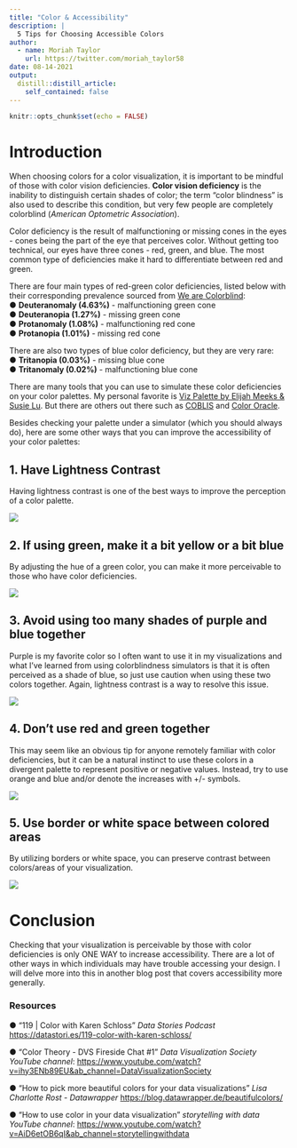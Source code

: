 ```yaml
---
title: "Color & Accessibility"
description: |
  5 Tips for Choosing Accessible Colors
author:
  - name: Moriah Taylor
    url: https://twitter.com/moriah_taylor58
date: 08-14-2021
output:
  distill::distill_article:
    self_contained: false
---
```



```r
knitr::opts_chunk$set(echo = FALSE)
```
# Introduction
When choosing colors for a color visualization, it is important to be mindful of those with color vision deficiencies. **Color vision deficiency** is the inability to distinguish certain shades of color; the term "color blindness" is also used to describe this condition, but very few people are completely colorblind (*American Optometric Association*). 
  
Color deficiency is the result of malfunctioning or missing cones in the eyes - cones being the part of the eye that perceives color. Without getting too technical, our eyes have three cones - red, green, and blue. The most common type of deficiencies make it hard to differentiate between red and green. 

There are four main types of red-green color deficiencies, listed below with their corresponding prevalence sourced from [We are Colorblind](https://wearecolorblind.com/articles/a-quick-introduction-to-color-blindness/):  
● **Deuteranomaly (4.63%)** - malfunctioning green cone  
● **Deuteranopia (1.27%)** - missing green cone  
● **Protanomaly (1.08%)** - malfunctioning red cone  
● **Protanopia (1.01%)** - missing red cone  

There are also two types of blue color deficiency, but they are very rare:  
● **Tritanopia (0.03%)** - missing blue cone  
● **Tritanomaly (0.02%)** - malfunctioning blue cone  


There are many tools that you can use to simulate these color deficiencies on your color palettes. My personal favorite is [Viz Palette by Elijah Meeks & Susie Lu](https://projects.susielu.com/viz-palette). But there are others out there such as [COBLIS](https://www.color-blindness.com/coblis-color-blindness-simulator/) and [Color Oracle](https://colororacle.org/).

Besides checking your palette under a simulator (which you should always do), here are some other ways that you can improve the accessibility of your color palettes:


## 1. Have Lightness Contrast
Having lightness contrast is one of the best ways to improve the perception of a color palette.

![](images/lightness-contrast.png)

## 2. If using green, make it a bit yellow or a bit blue
By adjusting the hue of a green color, you can make it more perceivable to those who have color deficiencies.

![](images/shades-of-green.png)

## 3. Avoid using too many shades of purple and blue together
Purple is my favorite color so I often want to use it in my visualizations and what I’ve learned from using colorblindness simulators is that it is often perceived as a shade of blue, so just use caution when using these two colors together. Again, lightness contrast is a way to resolve this issue.

![](images/blue-purple.png)

## 4. Don't use red and green together
This may seem like an obvious tip for anyone remotely familiar with color deficiencies, but it can be a natural instinct to use these colors in a divergent palette to represent positive or negative values. Instead, try to use orange and blue and/or denote the increases with +/- symbols.

![](images/orange-blue.png)

## 5. Use border or white space between colored areas
By utilizing borders or white space, you can preserve contrast between colors/areas of your visualization.

![](images/borders.png)


# Conclusion
Checking that your visualization is perceivable by those with color deficiencies is only ONE WAY to increase accessibility. There are a lot of other ways in which individuals may have trouble accessing your design. I will delve more into this in another blog post that covers accessibility more generally.
 
### Resources
● "119 | Color with Karen Schloss" *Data Stories Podcast* [https://datastori.es/119-color-with-karen-schloss/](https://datastori.es/119-color-with-karen-schloss/)  
  
● "Color Theory - DVS Fireside Chat #1" *Data Visualization Society YouTube channel*: [https://www.youtube.com/watch?v=ihy3ENb89EU&ab_channel=DataVisualizationSociety](https://www.youtube.com/watch?v=ihy3ENb89EU&ab_channel=DataVisualizationSociety)  
  
● "How to pick more beautiful colors for your data visualizations" *Lisa Charlotte Rost - Datawrapper* [https://blog.datawrapper.de/beautifulcolors/](https://blog.datawrapper.de/beautifulcolors/)  
  
● "How to use color in your data visualization" *storytelling with data YouTube channel*: [https://www.youtube.com/watch?v=AiD6etOB6qI&ab_channel=storytellingwithdata](https://www.youtube.com/watch?v=AiD6etOB6qI&ab_channel=storytellingwithdata)
